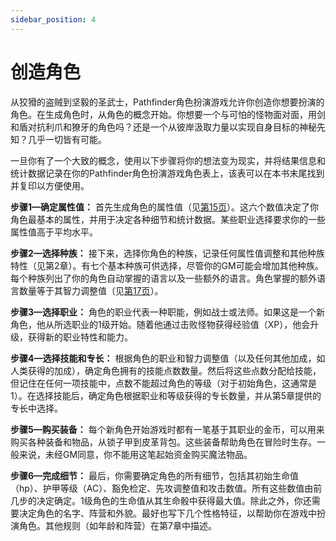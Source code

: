 ```yaml
---
sidebar_position: 4
---
```


# 创造角色

从狡猾的盗贼到坚毅的圣武士，Pathfinder角色扮演游戏允许你创造你想要扮演的角色。在生成角色时，从角色的概念开始。你想要一个与可怕的怪物面对面，用剑和盾对抗利爪和獠牙的角色吗？还是一个从彼岸汲取力量以实现自身目标的神秘先知？几乎一切皆有可能。

一旦你有了一个大致的概念，使用以下步骤将你的想法变为现实，并将结果信息和统计数据记录在你的Pathfinder角色扮演游戏角色表上，该表可以在本书末尾找到并复印以方便使用。

**步骤1—确定属性值：** 首先生成角色的属性值（见[第15页](ability%20scores)）。这六个数值决定了你角色最基本的属性，并用于决定各种细节和统计数据。某些职业选择要求你的一些属性值高于平均水平。

**步骤2—选择种族：** 接下来，选择你角色的种族，记录任何属性值调整和其他种族特性（见第2章）。有七个基本种族可供选择，尽管你的GM可能会增加其他种族。每个种族列出了你的角色自动掌握的语言以及一些额外的语言。角色掌握的额外语言数量等于其智力调整值（见[第17页](ability%20scores#智力intelligence-int)）。

**步骤3—选择职业：** 角色的职业代表一种职能，例如战士或法师。如果这是一个新角色，他从所选职业的1级开始。随着他通过击败怪物获得经验值（XP），他会升级，获得新的职业特性和能力。

**步骤4—选择技能和专长：** 根据角色的职业和智力调整值（以及任何其他加成，如人类获得的加成），确定角色拥有的技能点数数量。然后将这些点数分配给技能，但记住在任何一项技能中，点数不能超过角色的等级（对于初始角色，这通常是1）。在选择技能后，确定角色根据职业和等级获得的专长数量，并从第5章提供的专长中选择。

**步骤5—购买装备：** 每个新角色开始游戏时都有一笔基于其职业的金币，可以用来购买各种装备和物品，从锁子甲到皮革背包。这些装备帮助角色在冒险时生存。一般来说，未经GM同意，你不能用这笔起始资金购买魔法物品。

**步骤6—完成细节：** 最后，你需要确定角色的所有细节，包括其初始生命值（hp）、护甲等级（AC）、豁免检定、先攻调整值和攻击数值。所有这些数值由前几步的决定确定。1级角色的生命值从其生命骰中获得最大值。除此之外，你还需要决定角色的名字、阵营和外貌。最好也写下几个性格特征，以帮助你在游戏中扮演角色。其他规则（如年龄和阵营）在第7章中描述。